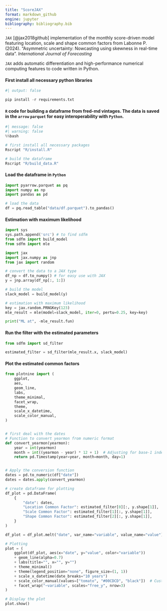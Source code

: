 ```yaml
---
title: "ScoreJAX"
format: markdown_github
engine: jupyter
bibliography: bibliography.bib
---
```


`JAX` [@jax2018github] implementation of the monthly score-driven model featuring location, scale and shape common factors from Labonne P. (2024). "Asymmetric uncertainty: Nowcasting using skewness in real-time data". *International Journal of Forecasting*

`JAX` adds automatic differentiation and high-performance numerical computing features to code written in Python.

#### First install all necessary python libraries
```python
#| output: false

pip install -r requirements.txt
```

#### `R` code for building a dataframe from fred-md vintages. The data is saved in the `arrow` `parquet` for easy interoperability with `Python`.
```python
#| message: false
#| warning: false
%%bash

# first install all necessary packages
Rscript "R/install.R"

# build the dataframe
Rscript "R/build_data.R"
```

#### Load the dataframe in `Python`
```python
import pyarrow.parquet as pq
import numpy as np
import pandas as pd

# load the data
df = pq.read_table("data/df.parquet").to_pandas()
```

#### Estimation with maximum likelihood
```python
import sys
sys.path.append('src') # to find sdfm
from sdfm import build_model
from sdfm import mle

import jax
import jax.numpy as jnp
from jax import random

# convert the data to a JAX type
df_np = df.to_numpy() # for easy use with JAX
y = jnp.array(df_np[:, 1:])

# build the model
slack_model = build_model(y)

# estimation with maximum likelihood
key = jax.random.PRNGKey(123)
mle_result = mle(model=slack_model, iter=0, pertu=0.25, key=key)

print("ML at", -mle_result.fun)
```

#### Run the filter with the estimated parameters
```python
from sdfm import sd_filter

estimated_filter = sd_filter(mle_result.x, slack_model)
```

#### Plot the estimated common factors
```python
from plotnine import (
    ggplot,
    aes,
    geom_line,
    labs,
    theme_minimal,
    facet_wrap,
    theme,
    scale_x_datetime,
    scale_color_manual,
)


# first deal with the dates
# Function to convert yearmon from numeric format
def convert_yearmon(yearmon):
    year = int(yearmon)
    month = int((yearmon - year) * 12 + 1)  # Adjusting for base-1 index
    return pd.Timestamp(year=year, month=month, day=1)


# Apply the conversion function
dates = pd.to_numeric(df["date"])
dates = dates.apply(convert_yearmon)

# create dataframe for plotting
df_plot = pd.DataFrame(
    {
        "date": dates,
        "Location Common Factor": estimated_filter[0][:, y.shape[1]],
        "Scale Common Factor": estimated_filter[1][:, y.shape[1]],
        "Shape Common Factor": estimated_filter[2][:, y.shape[1]],
    }
)

df_plot = df_plot.melt("date", var_name="variable", value_name="value")

# Plotting
plot = (
    ggplot(df_plot, aes(x="date", y="value", color="variable"))
    + geom_line(alpha=0.7)
    + labs(title="", x="", y="")
    + theme_minimal()
    + theme(legend_position="none", figure_size=(1, 1))
    + scale_x_datetime(date_breaks="10 years")
    + scale_color_manual(values=["tomato", "#00CDCD", "black"])  # Custom colors
    + facet_wrap("~variable", scales="free_y", nrow=3)
)

# Display the plot
plot.show()
```